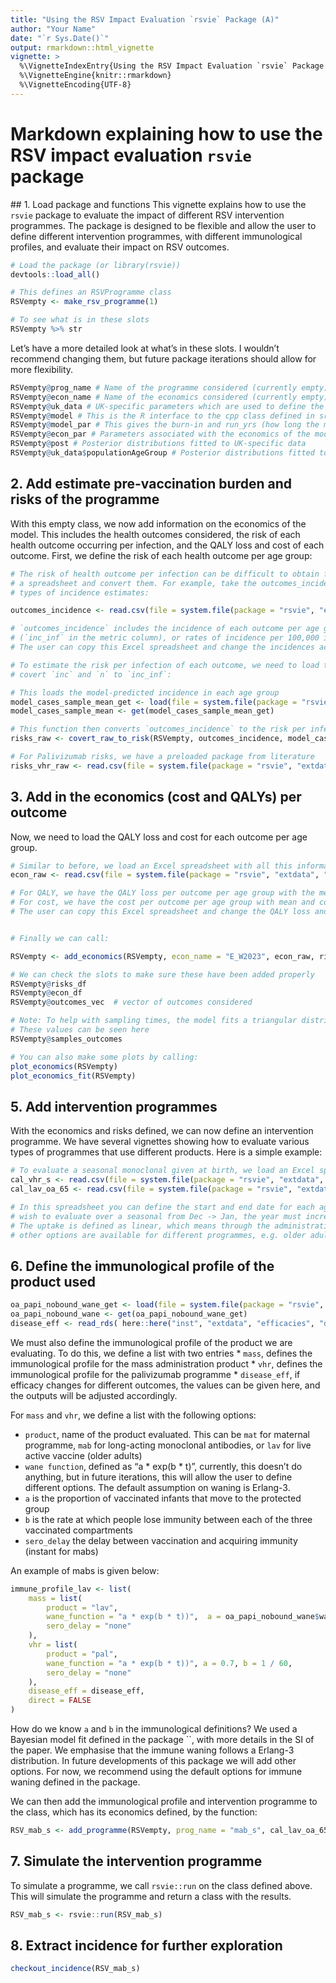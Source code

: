```yaml
---
title: "Using the RSV Impact Evaluation `rsvie` Package (A)"
author: "Your Name"
date: "`r Sys.Date()`"
output: rmarkdown::html_vignette
vignette: >
  %\VignetteIndexEntry{Using the RSV Impact Evaluation `rsvie` Package (A)}
  %\VignetteEngine{knitr::rmarkdown}
  %\VignetteEncoding{UTF-8}
---
```


# Markdown explaining how to use the RSV impact evaluation `rsvie` package

## 1. Load package and functions
This vignette explains how to use the `rsvie` package to evaluate the impact of different RSV intervention programmes. The package is designed to be flexible and allow the user to define different intervention programmes, with different immunological profiles, and evaluate their impact on RSV outcomes.


```r

# Load the package (or library(rsvie))
devtools::load_all()

# This defines an RSVProgramme class
RSVempty <- make_rsv_programme(1)

# To see what is in these slots 
RSVempty %>% str

```

Let's have a more detailed look at what's in these slots. I wouldn't recommend changing them, but future package iterations should allow for more flexibility. 

```r

RSVempty@prog_name # Name of the programme considered (currently empty)
RSVempty@econ_name # Name of the economics considered (currently empty)
RSVempty@uk_data # UK-specific parameters which are used to define the model (RSVempty@model is copied from this)
RSVempty@model # This is the R interface to the cpp class defined in src/RunIntervention.cpp
RSVempty@model_par # This gives the burn-in and run_yrs (how long the model is run for after bur-in). 
RSVempty@econ_par # Parameters associated with the economics of the model, time_horizon is currently set to 10 years, and the discount rate is 3.5%
RSVempty@post # Posterior distributions fitted to UK-specific data
RSVempty@uk_data$populationAgeGroup # Posterior distributions fitted to UK-specific data

```

## 2. Add estimate pre-vaccination burden and risks of the programme

With this empty class, we now add information on the economics of the model. This includes the health outcomes considered, the risk of each health outcome occurring per infection, and the QALY loss and cost of each outcome.
First, we define the risk of each health outcome per age group:

```r

# The risk of health outcome per infection can be difficult to obtain from the literature. However, we can aggregate different burden estimates into
# a spreadsheet and convert them. For example, take the outcomes_incidence.csv included with the package. This has different
# types of incidence estimates:

outcomes_incidence <- read.csv(file = system.file(package = "rsvie", "extdata", "econ", "outcomes_incidence.csv"))

# `outcomes_incidence` includes the incidence of each outcome per age group. This can be done by rates of incidence per 100,000 infected individuals
# (`inc_inf` in the metric column), or rates of incidence per 100,000 individuals (inc in the metric column), or the absolute number of cases per year ('n' in the metric column).
# The user can copy this Excel spreadsheet and change the incidences according to their beliefs.

# To estimate the risk per infection of each outcome, we need to load the model-predicted number of cases and 
# covert `inc` and `n` to `inc_inf`:

# This loads the model-predicted incidence in each age group 
model_cases_sample_mean_get <- load(file = system.file(package = "rsvie", "extdata", "model_cases_sample_mean.RData"))
model_cases_sample_mean <- get(model_cases_sample_mean_get)

# This function then converts `outcomes_incidence` to the risk per infection of each outcome
risks_raw <- covert_raw_to_risk(RSVempty, outcomes_incidence, model_cases_sample_mean)

# For Palivizumab risks, we have a preloaded package from literature 
risks_vhr_raw <- read.csv(file = system.file(package = "rsvie", "extdata", "econ", "outcome_risks_vhr.csv"))

```

## 3. Add in the economics (cost and QALYs) per outcome

Now, we need to load the QALY loss and cost for each outcome per age group. 

```r

# Similar to before, we load an Excel spreadsheet with all this information
econ_raw <- read.csv(file = system.file(package = "rsvie", "extdata", "econ", "econ_pars.csv")) 

# For QALY, we have the QALY loss per outcome per age group with the mean and confidence intervals if available
# For cost, we have the cost per outcome per age group with mean and confidence intervals if available. 
# The user can copy this Excel spreadsheet and change the QALY loss and costs according to their beliefs.


# Finally we can call: 

RSVempty <- add_economics(RSVempty, econ_name = "E_W2023", econ_raw, risks_raw, risks_vhr_raw)

# We can check the slots to make sure these have been added properly
RSVempty@risks_df 
RSVempty@econ_df 
RSVempty@outcomes_vec  # vector of outcomes considered

# Note: To help with sampling times, the model fits a triangular distribution to each risk and economic outcome and samples 1000 values. 
# These values can be seen here
RSVempty@samples_outcomes 

# You can also make some plots by calling:
plot_economics(RSVempty)
plot_economics_fit(RSVempty)

```


## 5. Add intervention programmes

With the economics and risks defined, we can now define an intervention programme. We have several vignettes showing how to evaluate various types of programmes that use different products. Here is a simple example:

```r

# To evaluate a seasonal monoclonal given at birth, we load an Excel spreadsheet such as:
cal_vhr_s <- read.csv(file = system.file(package = "rsvie", "extdata", "calendars", "cal_vhr_s.csv")) 
cal_lav_oa_65 <- read.csv(file = system.file(package = "rsvie", "extdata", "calendars", "cal_lav_oa_65.csv")) 

# In this spreadsheet you can define the start and end date for each age group and the coverage. Note the year doesn't matter, but if you
# wish to evaluate over a seasonal from Dec -> Jan, the year must increase by 1
# The uptake is defined as linear, which means through the administration window, it is given uniformly. This is appropriate for a product given at birth
# other options are available for different programmes, e.g. older adults, where uptake is higher at the start of the season. See `*_lav` vignette. 

```

## 6. Define the immunological profile of the product used

```r

oa_papi_nobound_wane_get <- load(file = system.file(package = "rsvie", "extdata", "efficacies", "oa_papi_nobound_post_wane.RData")) 
oa_papi_nobound_wane <- get(oa_papi_nobound_wane_get)
disease_eff <- read_rds( here::here("inst", "extdata", "efficacies", "disease_specific.rda"))

```

We must also define the immunological profile of the product we are evaluating. To do this, we define a list with two entries
* `mass`,  defines the immunological profile for the mass administration product
* `vhr`, defines the immunological profile for the palivizumab programme
* `disease_eff`, if efficacy changes for different outcomes, the values can be given here, and the outputs will be adjusted accordingly.
  
For `mass` and `vhr`, we define a list with the following options:

* `product`, name of the product evaluated. This can be `mat` for maternal programme, `mab` for long-acting monoclonal antibodies, or `lav` for live active vaccine (older adults)
* `wane function`, defined as "a * exp(b * t)", currently, this doesn't do anything, but in future iterations, this will allow the user to define different options. The default assumption on waning is Erlang-3.
* `a` is the proportion of vaccinated infants that move to the protected group
* `b` is the rate at which people lose immunity between each of the three vaccinated compartments 
* `sero_delay` the delay between vaccination and acquiring immunity (instant for mabs)

An example of mabs is given below:

```r

immune_profile_lav <- list(
    mass = list(
        product = "lav",
        wane_function = "a * exp(b * t))",  a = oa_papi_nobound_wane$wane_a_er3, b =  1/oa_papi_nobound_wane$wane_b_er3,
        sero_delay = "none"
    ),
    vhr = list(
        product = "pal",
        wane_function = "a * exp(b * t))", a = 0.7, b = 1 / 60,
        sero_delay = "none"
    ),
    disease_eff = disease_eff,
    direct = FALSE
)


```

How do we know `a` and `b` in the immunological definitions? We used a Bayesian model fit defined in the package ``, with more details in the SI of the paper.
We emphasise that the immune waning follows a Erlang-3 distribution. In future developments of this package we will add other options. For now, we recommend using the default options for immune waning defined in the package.

We can then add the immunological profile and intervention programme to the class, which has its economics defined, by the function:

```r

RSV_mab_s <- add_programme(RSVempty, prog_name = "mab_s", cal_lav_oa_65, cal_vhr_s, immune_profile_lav)

```


## 7. Simulate the intervention programme

To simulate a programme, we call `rsvie::run` on the class defined above. This will simulate the programme and return a class with the results.

```r

RSV_mab_s <- rsvie::run(RSV_mab_s)

```

## 8. Extract incidence for further exploration 

```r

checkout_incidence(RSV_mab_s)

```
